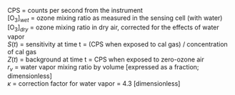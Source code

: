 <p class=box>
CPS\index{CPS=counts per second} = counts per second from the instrument  
[O$_{3}$]$_{wet}$ = ozone mixing ratio as measured in the sensing
cell (with water)  
[O$_{3}$]$_{dry}$ = ozone mixing ratio in dry air, corrected
for the effects of water vapor  
$S(t)$ = sensitivity at time t = (CPS when exposed to cal gas)
/ concentration of cal gas  
$Z(t)$ = background at time t = CPS when exposed to zero-ozone
air  
$r_v$ = water vapor mixing ratio by volume\sindex[lis]{rv@$r_{v}$=water vapor mixing ratio by volume}
[expressed as a fraction; dimensionless]  
$\kappa$ = correction factor for water vapor = 4.3 [dimensionless]  
</p><p class=box2>
\begin{equation}
[\mathrm{O}_{3}]_{wet}=\frac{\mathrm{\{CPS\}}-Z(t)}{S(t)}
(\#eq:O3box1)
\end{equation}
\begin{equation}
\mathrm{\{F03\_ACD\}}=[\mathrm{O_{3}}]_{dry} = \mathrm{[O_{3}]_{wet}}\times(1+\kappa r_{v})
(\#eq:O3box2)
\end{equation}
</p>
